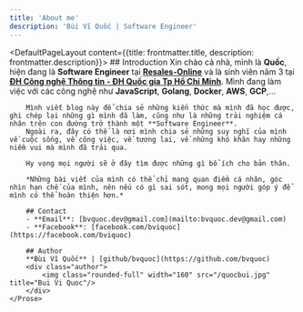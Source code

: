 ```yaml
---
title: 'About me'
description: 'Bùi Vĩ Quốc | Software Engineer'
---
```


<DefaultPageLayout content={{title: frontmatter.title, description: frontmatter.description}}>
    <Prose>
        ## Introduction
        Xin chào cả nhà, mình là **Quốc**, hiện đang là **Software Engineer** tại **[Resales-Online](https://resales-online.com)** và là sinh viên năm 3 tại **[ĐH Công nghệ Thông tin - ĐH Quốc gia Tp Hồ Chí Minh](https://uit.edu.vn)**.
        Mình đang làm việc với các công nghệ như **JavaScript**, **Golang**, **Docker**, **AWS**, **GCP**,...

        Mình viết blog này để chia sẻ những kiến thức mà mình đã học được, ghi chép lại những gì mình đã làm, cũng như là những trải nghiệm cá nhân trên con đường trở thành một **Software Engineer**.
        Ngoài ra, đây có thể là nơi mình chia sẻ những suy nghĩ của mình về cuộc sống, về công việc, về tương lai, về những khó khăn hay những niềm vui mà mình đã trải qua.

        Hy vọng mọi người sẽ ở đây tìm được những gì bổ ích cho bản thân.

        *Những bài viết của mình có thể chỉ mang quan điểm cá nhân, góc nhìn hạn chế của mình, nên nếu có gì sai sót, mong mọi người góp ý để mình có thể hoàn thiện hơn.*

        ## Contact
        - **Email**: [bvquoc.dev@gmail.com](mailto:bvquoc.dev@gmail.com)
        - **Facebook**: [facebook.com/bviquoc](https://facebook.com/bviquoc)

        ## Author
        **Bùi Vĩ Quốc** | [github/bvquoc](https://github.com/bvquoc)
        <div class="author">
            <img class="rounded-full" width="160" src="/quocbui.jpg" title="Bui Vi Quoc"/>
        </div>
    </Prose>
</DefaultPageLayout>


